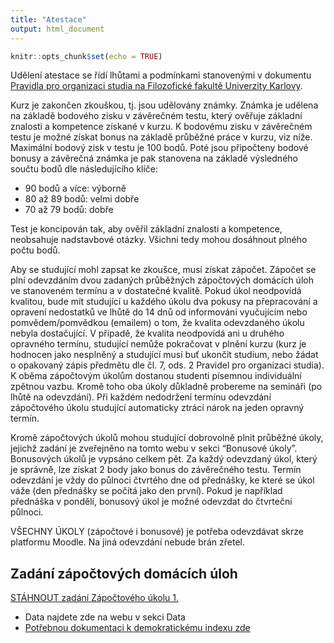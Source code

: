 ```yaml
---
title: "Atestace"
output: html_document
---
```


```r
knitr::opts_chunk$set(echo = TRUE)
```

Udělení atestace se řídí lhůtami a podmínkami stanovenými v dokumentu [Pravidla pro organizaci studia na Filozofické fakultě
Univerzity Karlovy](https://www.ff.cuni.cz/wp-content/uploads/2021/08/Pravidla_pro_organizaci_studia_FFUK_IV_uplne_zneni_z_28-5-2021_ucinne_od_1_10_2021-final-web.pdf). 

Kurz je zakončen zkouškou, tj. jsou udělovány známky. Známka je udělena na základě bodového zisku v závěrečném testu, který ověřuje základní znalosti a kompetence získané v kurzu. K bodovému zisku v závěrečném testu je možné získat bonus na základě průběžné práce v kurzu, viz níže. Maximální bodový zisk v testu je 100 bodů. Poté jsou připočteny bodové bonusy a závěrečná známka je pak stanovena na základě výsledného součtu bodů dle následujícího klíče:

- 90 bodů a více: výborně
- 80 až 89 bodů: velmi dobře
- 70 až 79 bodů: dobře

Test je koncipován tak, aby ověřil základní znalosti a kompetence, neobsahuje nadstavbové otázky. Všichni tedy mohou dosáhnout plného počtu bodů.  

Aby se studující mohl zapsat ke zkoušce, musí získat zápočet. Zápočet se plní odevzdáním dvou zadaných průběžných zápočtových domácích úloh ve stanoveném termínu a v dostatečné kvalitě. Pokud úkol neodpovídá kvalitou, bude mít studující u každého úkolu dva pokusy na přepracování a opravení nedostatků ve lhůtě do 14 dnů od informování vyučujícím nebo pomvědem/pomvědkou (emailem) o tom, že kvalita odevzdaného úkolu nebyla dostačující. V případě, že kvalita neodpovídá ani u druhého opravného termínu, studující nemůže pokračovat v plnění kurzu (kurz je hodnocen jako nesplněný a studující musí buť ukončit studium, nebo žádat o opakovaný zápis předmětu dle čl. 7, ods. 2 Pravidel pro organizaci studia). K oběma zápočtovým úkolům dostanou studenti písemnou individuální zpětnou vazbu. Kromě toho oba úkoly důkladně probereme na semináři (po lhůtě na odevzdání). Při každém nedodržení termínu odevzdání zápočtového úkolu studující automaticky ztrácí nárok na jeden opravný termín.

Kromě zápočtových úkolů mohou studující dobrovolně plnit průběžné úkoly, jejichž zadání je zveřejněno na tomto webu v sekci "Bonusové úkoly". Bonusových úkolů je vypsáno celkem pět. Za každý odevzdaný úkol, který je správně, lze získat 2 body jako bonus do závěrečného testu. Termín odevzdání je vždy do půlnoci čtvrtého dne od přednášky, ke které se úkol váže (den přednášky se počítá jako den první). Pokud je například přednáška v pondělí, bonusový úkol je možné odevzdat do čtvrteční půlnoci. 

VŠECHNY ÚKOLY (zápočtové i bonusové) je potřeba odevzdávat skrze platformu Moodle. Na jiná odevzdání nebude brán zřetel.

## Zadání zápočtových domácích úloh

[STÁHNOUT zadání Zápočtového úkolu 1.](https://drive.google.com/file/d/1z2gGzGZRCdqDSitRurp_wiKn4OV9_IlZ/view?usp=sharing)

- Data najdete zde na webu v sekci Data
- [Potřebnou dokumentaci k demokratickému indexu zde](https://drive.google.com/file/d/1giT6kZS-SWZJIevDmsYUvbfX38AEiJQQ/view?usp=sharing)